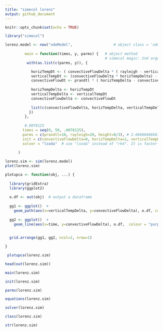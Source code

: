 ```yaml
---
title: "simecol lorenz"
output: github_document
---
```


```r
knitr::opts_chunk$set(echo = TRUE)
```

```r

library("simecol")

lorenz.model <- new("odeModel",                   # object class = 'odeModel'
                
         main = function(times, y, parms) {   # object method
                                              # simecol magic: 2nd argument 'y' points to 'init'
          with(as.list(c(parms, y)), {

            horizTempDt <- ( convectiveFlowDelta * ( rayleigh - verticalTempDelta ) ) - horizTempDelta
            verticalTempDt <- (convectiveFlowDelta * horizTempDelta) - (height * verticalTempDelta)
            convectiveFlowDt <- prandtl * ( horizTempDelta - convectiveFlowDelta )
            
            horizTempDelta <- horizTempDt
            verticalTempDelta <- verticalTempDt
            convectiveFlowDelta <- convectiveFlowDt
          
            list(c(convectiveFlowDelta, horizTempDelta, verticalTempDelta)) # *match order with init() *
           })
         },
         
         #.0078125
        times = seq(0, 50, .0078125), 
        parms = c(prandtl=10, rayleigh=28, height=8/3), # 2.66666666667
        init = c(convectiveFlowDelta=0, horizTempDelta=1, verticalTempDelta=0), # *match order with list() *
        solver = "lsoda"  # use "lsoda" instead of "rk4". It is faster and more precise.
        
      )
```


```r
lorenz.sim <- sim(lorenz.model)
plot(lorenz.sim)
```


```r

plotupca <- function(obj, ...) {
  
  library(gridExtra)
  library(ggplot2)
  
  o.df <- out(obj)  # output a dataframe
  
  gg1 <- ggplot()  +
    geom_path(aes(x=verticalTempDelta, y=convectiveFlowDelta), o.df, colour = "green", size=1, alpha=0.8)
  
  gg2 <- ggplot()  +
    geom_line(aes(x=time, y=convectiveFlowDelta), o.df,  colour = "purple", alpha=0.6) 
  
  
  grid.arrange(gg1, gg2, ncol=2, nrow=1)

}

```

```r
 plotupca(lorenz.sim)
```

```r
head(out(lorenz.sim))
```

```r
main(lorenz.sim)
```

```r
init(lorenz.sim)
```

```r
parms(lorenz.sim)
```

```r
equations(lorenz.sim)
```

```r
solver(lorenz.sim)
```

```r
class(lorenz.sim)
```

```r
str(lorenz.sim)
```
